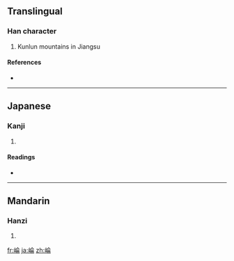 {{also|崙}}
==Translingual==

===Han character===
{{Han char|rn=46|rad=山|as=08|sn=11|four=|canj=山人一月 (UOMB), X山人一月 (XUOMB)}}

# Kunlun mountains in Jiangsu

====References====
* {{Han ref|kx=0314.110|dkj=08182|dj=0615.020|hdz=10781.050|uh=5D18|ud=23832}}

----

==Japanese==

===Kanji===
{{ja-kanji|grade=|rs=山08}}

# {{defn|Japanese|sort=山08}}

====Readings====
* {{ja-readings|on=[[ろん]] (ron)|kun=}}

----

==Mandarin==

===Hanzi===
{{cmn-hanzi|pin=[[dòng]] ([[dong4]]), [[lún]] ([[lun2]])|wg=tung<sup>4</sup>, lun<sup>2</sup>}}

# {{defn|Mandarin|sort=山08}}

[[fr:崘]]
[[ja:崘]]
[[zh:崘]]